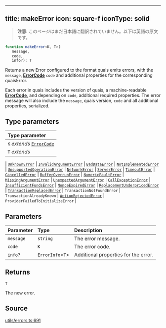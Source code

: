<!-- AUTO-GENERATED-CONTENT:START (ENGLISH-COPY) -->
---
title: makeError
icon: square-f
iconType: solid
---

> **注意**: このページはまだ日本語に翻訳されていません。以下は英語の原文です。

```ts
function makeError<K, T>(
   message, 
   code, 
   info?): T
```

Returns a new Error configured to the format quais emits errors, with the `message`, [**ErrorCode**](/jp/sdk/content/type-aliases/ErrorCode)
`code` and additional properties for the corresponding quaisError.

Each error in quais includes the version of quais, a machine-readable [**ErrorCode**](/jp/sdk/content/type-aliases/ErrorCode), and depending
on `code`, additional required properties. The error message will also include the `message`, quais version, `code`
and all additional properties, serialized.

## Type parameters

| Type parameter |
| :------ |
| `K` *extends* [`ErrorCode`](/jp/sdk/content/type-aliases/ErrorCode) |
| `T` *extends* 
  \| [`UnknownError`](/jp/sdk/content/interfaces/UnknownError)
  \| [`InvalidArgumentError`](/jp/sdk/content/interfaces/InvalidArgumentError)
  \| [`BadDataError`](/jp/sdk/content/interfaces/BadDataError)
  \| [`NotImplementedError`](/jp/sdk/content/interfaces/NotImplementedError)
  \| [`UnsupportedOperationError`](/jp/sdk/content/interfaces/UnsupportedOperationError)
  \| [`NetworkError`](/jp/sdk/content/interfaces/NetworkError)
  \| [`ServerError`](/jp/sdk/content/interfaces/ServerError)
  \| [`TimeoutError`](/jp/sdk/content/interfaces/TimeoutError)
  \| [`CancelledError`](/jp/sdk/content/interfaces/CancelledError)
  \| [`BufferOverrunError`](/jp/sdk/content/interfaces/BufferOverrunError)
  \| [`NumericFaultError`](/jp/sdk/content/interfaces/NumericFaultError)
  \| [`MissingArgumentError`](/jp/sdk/content/interfaces/MissingArgumentError)
  \| [`UnexpectedArgumentError`](/jp/sdk/content/interfaces/UnexpectedArgumentError)
  \| [`CallExceptionError`](/jp/sdk/content/interfaces/CallExceptionError)
  \| [`InsufficientFundsError`](/jp/sdk/content/interfaces/InsufficientFundsError)
  \| [`NonceExpiredError`](/jp/sdk/content/interfaces/NonceExpiredError)
  \| [`ReplacementUnderpricedError`](/jp/sdk/content/interfaces/ReplacementUnderpricedError)
  \| [`TransactionReplacedError`](/jp/sdk/content/interfaces/TransactionReplacedError)
  \| `TransactionNotFoundError`
  \| `TransactionAlreadyKnown`
  \| [`ActionRejectedError`](/jp/sdk/content/interfaces/ActionRejectedError)
  \| `ProviderFailedToInitializeError` |

## Parameters

| Parameter | Type | Description |
| :------ | :------ | :------ |
| `message` | `string` | The error message. |
| `code` | `K` | The error code. |
| `info`? | `ErrorInfo`\<`T`\> | Additional properties for the error. |

## Returns

`T`

The new error.

## Source

[utils/errors.ts:691](https://github.com/dominant-strategies/quais.js/blob/c1c12d43f9d34c6baad2b0542bd6d0acd6fefcbf/src/utils/errors.ts#L691)
